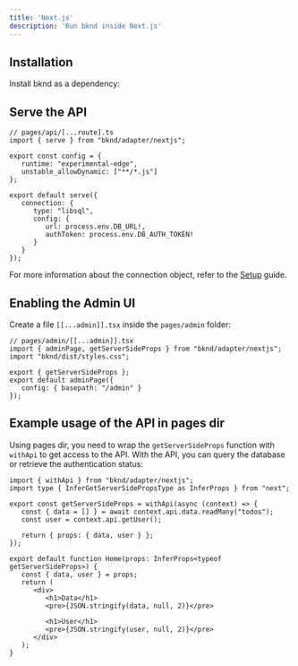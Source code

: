 ```yaml
---
title: 'Next.js'
description: 'Run bknd inside Next.js'
---
```


## Installation
Install bknd as a dependency:
<InstallBknd />

## Serve the API
``` tsx
// pages/api/[...route].ts
import { serve } from "bknd/adapter/nextjs";

export const config = {
   runtime: "experimental-edge",
   unstable_allowDynamic: ["**/*.js"]
};

export default serve({
   connection: {
      type: "libsql",
      config: {
         url: process.env.DB_URL!,
         authToken: process.env.DB_AUTH_TOKEN!
      }
   }
});
```
For more information about the connection object, refer to the [Setup](/setup) guide.

## Enabling the Admin UI
Create a file `[[...admin]].tsx` inside the `pages/admin` folder:
```tsx
// pages/admin/[[...admin]].tsx
import { adminPage, getServerSideProps } from "bknd/adapter/nextjs";
import "bknd/dist/styles.css";

export { getServerSideProps };
export default adminPage({
   config: { basepath: "/admin" }
});
```

## Example usage of the API in pages dir
Using pages dir, you need to wrap the `getServerSideProps` function with `withApi` to get access
to the API. With the API, you can query the database or retrieve the authentication status:
```tsx
import { withApi } from "bknd/adapter/nextjs";
import type { InferGetServerSidePropsType as InferProps } from "next";

export const getServerSideProps = withApi(async (context) => {
   const { data = [] } = await context.api.data.readMany("todos");
   const user = context.api.getUser();

   return { props: { data, user } };
});

export default function Home(props: InferProps<typeof getServerSideProps>) {
   const { data, user } = props;
   return (
      <div>
         <h1>Data</h1>
         <pre>{JSON.stringify(data, null, 2)}</pre>

         <h1>User</h1>
         <pre>{JSON.stringify(user, null, 2)}</pre>
      </div>
   );
}
```